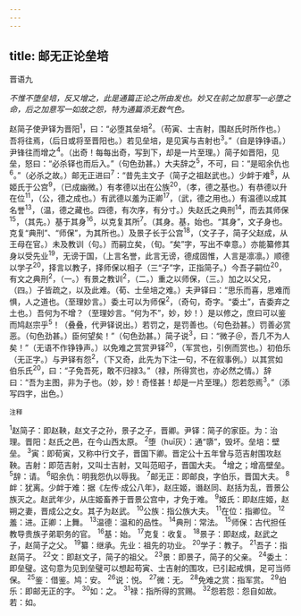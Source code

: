 ```yaml
---
---
---
```

title: 邮无正论垒培
---



晋语九

*不惟不堕垒培，反又增之，此是通篇正论之所由发也。妙又在前之加意写一必堕之命，后之加意写一如故之怨，特为通篇添无数气色。*

赵简子使尹铎为晋阳<sup>1</sup>，曰：“必堕其垒培<sup>2</sup>。（苟寅、士吉射，围赵氏时所作也。）吾将往焉，（后日或将至晋阳也。）若见垒培，是见寅与吉射也<sup>3</sup>。”（自是铮铮语。）尹锋往而增之<sup>4</sup>。（出奇！每每出奇，写到下，却是一片至理。）简子如晋阳，见垒，怒曰：“必杀铎也而后入。”（句色劲甚。）大夫辞之<sup>5</sup>，不可，曰：“是昭余仇也<sup>6</sup>。”（必杀之故。）邮无正进曰<sup>7</sup>：“昔先主文子（简子之祖赵武也。）少衅于难<sup>8</sup>，从姬氏于公宫<sup>9</sup>，（已成幽微。）有孝德以出在公族<sup>20</sup>，（孝，德之基也。）有恭德以升在位<sup>11</sup>，（公，德之成也。）有武德以羞为正卿<sup>17</sup>，（武，德之用也。）有温德以成其名誉<sup>13</sup>，（温，德之藏也。四德，有次序，有分寸。）失赵氏之典刑<sup>14</sup>，而去其师保<sup>15</sup>，（其先。）基于其身<sup>16</sup>，以克复其所<sup>7</sup>。（其身。基，始也。“其身”，文子身也。克复“典刑”、“师保”，为其所也。）及景子长于公宫<sup>18</sup>，（文子子，简子父赵成，从王母在官。）未及教训（句。）而嗣立矣，（旬。“矣”字，写出不幸意。）亦能纂修其身以受先业<sup>19</sup>，无谤于国，（上言名誉，此言无谤，德成固惟，人言是凛凛。）顺德以学子<sup>20</sup>，择言以教子，择师保以相子（三“子”字，正指简子。）今吾子嗣位<sup>20</sup>，有文之典刑<sup>2</sup>，（一。）有景之教训<sup>2</sup>，（二。）重之以师保，（三。）加之以父兄，（四。）子皆疏之，以及此难。（荀、士垒培之难。）夫尹铎曰：“思乐而喜，思难而惧，人之道也。（至理妙言。）委土可以为师保<sup>2</sup>，（奇句，奇字。“委土”，吉委弃之土也。）吾何为不增？（至理妙言。“何为不”，妙，妙！）是以修之，庶曰可以鉴而鸠赵宗乎<sup>5</sup>！（叠叠，代尹铎说出。）若罚之，是罚善也。（句色劲甚。）罚善必赏恶。（句色劲甚。）臣何望矣！”（句色劲甚。）简子说<sup>3</sup>，曰：“微子＠，吾几不为人矣！”（无语不作铮铮声。）以免难之赏赏尹铎<sup>20</sup>，（军赏也，引例而赏也。）初伯乐（无正字。）与尹铎有怨<sup>2</sup>，（下又奇，此先为下注一句，不在叙事例。）以其赏如伯乐氏<sup>20</sup>，曰：“子免吾死，敢不归禄3。”（禄，所得赏也，亦必然之情。）辞曰：“吾为主图，非为子也。（妙，妙！奇怪甚！却是一片至理。）怨若怨焉<sup>3</sup>。”（添写四字，出色。）

<sup>注释</sup>

<sup>1</sup>赵简子：即赵鞅，赵文子之孙，景子之子，晋卿。尹铎：简子的家臣。为：治理。晋阳：赵氏之邑，在今山西太原。
<sup>2</sup>堕（huī灰）：通“隳”，毁坏。垒培：壁垒。
<sup>3</sup>寅：即荀寅，又称中行文子，晋国下卿。晋定公十五年曾与范吉射围攻赵鞅。吉射：即范吉射，又叫士吉射，又叫范昭子，晋国大夫。
<sup>4</sup>增之；增高壁垒。
<sup>5</sup>辞：请。
<sup>6</sup>昭余仇：明我怨仇以辱我。
<sup>7</sup>邮无正：即邮良，字伯乐，晋国大夫。
<sup>8</sup>衅：犹离。少衅于难：据《左传·成公八年》，赵庄姬，谮赵同、赵括为乱，晋景公族灭之。赵武年少，从庄姬畜养于晋景公宫中，才免于难。
<sup>9</sup>姬氏：即赵庄姬，赵朔之妻，晋成公之女。其子为赵武。
<sup>10</sup>公族：指公族大夫。
<sup>11</sup>在位：指卿位。
<sup>12</sup>羞：进。正卿：上舞。
<sup>13</sup>温德：温和的品性。
<sup>14</sup>典刑：常法。
<sup>15</sup>师保：古代担任教导贵族子弟职务的官。
<sup>16</sup>基：始。
<sup>17</sup>克复：收复。
<sup>18</sup>景子：即赵成，赵武之子，赵简子之父。
<sup>19</sup>纂：继承。先业：祖先的功业。
<sup>20</sup>学子：教子。
<sup>21</sup>吾子：指赵简子。
<sup>22</sup>文：即赵文子，简子的祖父。
<sup>23</sup>景：即景子，简子的父亲。
<sup>24</sup>委土：即垒璧。这句意为见到垒璧可以想起苟寅、士吉射的围攻，已引起戒惧，足可当师保。
<sup>25</sup>鉴：借鉴。鸠：安。
<sup>26</sup>说：悦。
<sup>27</sup>微：无。
<sup>28</sup>免难之赏：指军赏。
<sup>29</sup>伯乐：即邮无正的字。
<sup>30</sup>如：之。
<sup>31</sup>禄：指所得的赏赐。
<sup>32</sup>怨若怨：怨自如故。若：如。